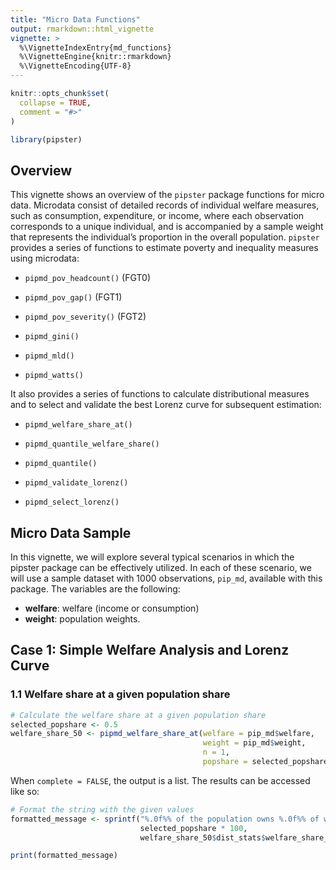 ```yaml
---
title: "Micro Data Functions"
output: rmarkdown::html_vignette
vignette: >
  %\VignetteIndexEntry{md_functions}
  %\VignetteEngine{knitr::rmarkdown}
  %\VignetteEncoding{UTF-8}
---
```


```r
knitr::opts_chunk$set(
  collapse = TRUE,
  comment = "#>"
)
```

```r
library(pipster)
```
## Overview

This vignette shows an overview of the `pipster` package functions for micro data. Microdata consist of detailed records of individual welfare measures, such as consumption, expenditure, or income, where each observation corresponds to a unique individual, and is accompanied by a sample weight that represents the individual's proportion in the overall population.
`pipster` provides a series of functions to estimate poverty and inequality measures using microdata:

-   `pipmd_pov_headcount()` (FGT0)

-   `pipmd_pov_gap()` (FGT1)

-   `pipmd_pov_severity()` (FGT2)

-   `pipmd_gini()`

-   `pipmd_mld()`

-   `pipmd_watts()`

It also provides a series of functions to calculate distributional measures and to select and validate the best Lorenz curve for subsequent estimation:

-   `pipmd_welfare_share_at()`

-   `pipmd_quantile_welfare_share()`

-   `pipmd_quantile()`

-   `pipmd_validate_lorenz()`

-   `pipmd_select_lorenz()`

## Micro Data Sample

In this vignette, we will explore several typical scenarios in which the pipster package can be effectively utilized. In each of these scenario, we will use a sample dataset with 1000 observations, `pip_md`, available with this package.  The variables are the following:

-   **welfare**: welfare (income or consumption)
-   **weight**: population weights.

## Case 1: Simple Welfare Analysis and Lorenz Curve

### 1.1 Welfare share at a given population share
```r
# Calculate the welfare share at a given population share
selected_popshare <- 0.5
welfare_share_50 <- pipmd_welfare_share_at(welfare = pip_md$welfare,
                                           weight = pip_md$weight,
                                           n = 1,
                                           popshare = selected_popshare)
```

When `complete = FALSE`, the output is a list. The results can be accessed like so:

```r
# Format the string with the given values
formatted_message <- sprintf("%.0f%% of the population owns %.0f%% of welfare.",
                             selected_popshare * 100,
                             welfare_share_50$dist_stats$welfare_share_at[[1]] * 100)

print(formatted_message)
```
